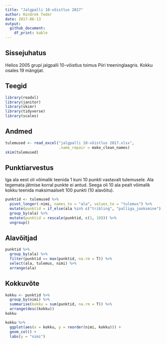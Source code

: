 ```yaml
---
title: "Jalgpalli 10-võistlus 2017"
author: Hindrek Teder
date: 2017-06-13
output: 
  github_document:
    df_print: kable
---
```


## Sissejuhatus
Helios 2005 grupi jalgpalli 10-võistlus toimus Piiri treeninglaagris. Kokku osales 19 mängijat.

## Teegid
```r
library(readxl)
library(janitor)
library(skimr)
library(tidyverse)
library(scales)
```


## Andmed
```r
tulemused <- read_excel("jalgpalli 10-võistlus 2017.xlsx",
                        .name_repair = make_clean_names)
skim(tulemused)
```

## Punktiarvestus
Iga ala eest oli võimalik teenida 1 kuni 10 punkti vastavalt tulemusele. Ala tegemata jätmise korral punkte ei antud. Seega oli 10 ala pealt võimalik kokku teenida maksimaalselt 100 punkti (10 alavõitu).
```r
punktid <- tulemused %>% 
  pivot_longer(-nimi, names_to = "ala", values_to = "tulemus") %>% 
  mutate(punktid = if_else(ala %in% c("tribling", "palliga_jooksmine"), -tulemus, tulemus)) %>% 
  group_by(ala) %>% 
  mutate(punktid = rescale(punktid, c(1, 10))) %>% 
  ungroup()
```

## Alavõitjad
```r
punktid %>% 
  group_by(ala) %>% 
  filter(punktid == max(punktid, na.rm = T)) %>% 
  select(ala, tulemus, nimi) %>% 
  arrange(ala)
```

## Kokkuvõte
```r
kokku <- punktid %>% 
  group_by(nimi) %>% 
  summarise(kokku = sum(punktid, na.rm = T)) %>% 
  arrange(desc(kokku))
kokku
```

```r
kokku %>% 
  ggplot(aes(x = kokku, y = reorder(nimi, kokku))) +
  geom_col() +
  labs(y = "nimi")
```
